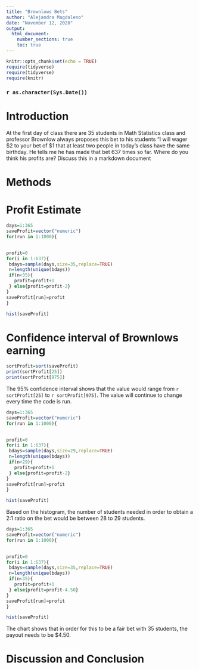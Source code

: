 ```yaml
---
title: "Brownlows Bets"
author: "Alejandra Magdaleno"
date: "November 12, 2020"
output: 
  html_document:
    number_sections: true
    toc: true
---
```


```r
knitr::opts_chunk$set(echo = TRUE)
require(tidyverse)
require(tidyverse)
require(knitr)
```
### `r as.character(Sys.Date())`

<!-- We recommend you use git branches -- create a separate branch for each major section i.e. Introduction, Methods, Results, Inferential Results, and Discussion and Conclusions - leave the YAML block untouched until the final merge where you put in your own name !-->

# Introduction

<!--In this section you explain what you are trying to show.  Where did the data come from?  What is the research or other question you are trying to answer?!-->

 At the first day of class there are 35 students in Math Statistics class and professor Brownlow always proposes this bet to his students "I will wager $2 to your bet of $1 that at least two people in today's class have  the same birthday.  He tells me he has made that bet 637 times so far. Where do you think his profits are? Discuss this in a markdown document

# Methods

<!--Decide on your methods:  In this section explain the approach you will take to attack the issue --- how will you decide on a likely estimate of professor Brownlow's earnings or losses after 637 bets. Also explain how you construct a 95% confidence interval about your estimate of his winnings !-->


# Profit Estimate

```r
days=1:365
saveProfit=vector("numeric")
for(run in 1:1000){
  

profit=0
for(i in 1:637){
 bdays=sample(days,size=35,replace=TRUE)
 n=length(unique(bdays))
 if(n<35){
   profit=profit+1
 } else{profit=profit-2}
}
saveProfit[run]=profit
}

```

```r
hist(saveProfit)
```
<!--Explain and display the results of your method of coming up with the estimate of professor Brownlows betting profits!-->


# Confidence interval of Brownlows earning

```r
sortProfit=sort(saveProfit)
print(sortProfit[25])
print(sortProfit[975])
```
The 95% confidence interval shows that the value would range from `r sortProfit[25]` to `r sortProfit[975]`.  The value will continue to change every time the code is run.
<!--Explain and display your method of coming up with a 95% confidence interval of  professor Brownlows winnings (or losings)-->


```r
days=1:365
saveProfit=vector("numeric")
for(run in 1:1000){
  

profit=0
for(i in 1:637){
 bdays=sample(days,size=29,replace=TRUE)
 n=length(unique(bdays))
 if(n<29){
   profit=profit+1
 } else{profit=profit-2}
}
saveProfit[run]=profit
}

```

```r
hist(saveProfit)
```

Based on the histogram, the number of students needed in order to obtain a 2:1 ratio on the bet would be between 28 to 29 students. 

```r
days=1:365
saveProfit=vector("numeric")
for(run in 1:1000){
  

profit=0
for(i in 1:637){
 bdays=sample(days,size=35,replace=TRUE)
 n=length(unique(bdays))
 if(n<35){
   profit=profit+1
 } else{profit=profit-4.50}
}
saveProfit[run]=profit
}

```

```r
hist(saveProfit)
```

The chart shows that in order for this to be a fair bet with 35 students, the payout needs to be $4.50. 

# Discussion and Conclusion

<!--Discussion and conclusion here.  If professor Brownlow is consistantly making or losing money how could he change his payout so that his profits center on zero?  Also discuss what size his class should be in order to have his current scheme balance at zero profit.!-->

